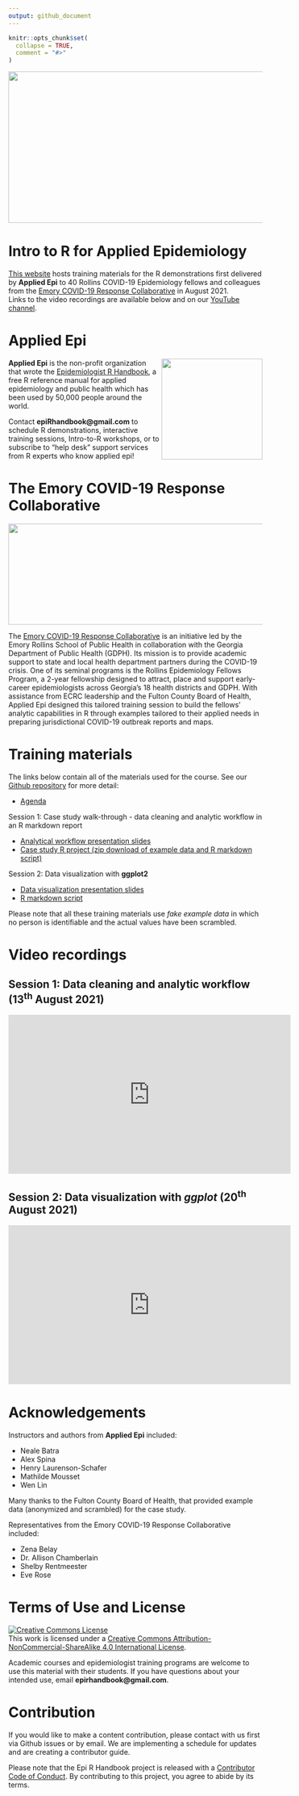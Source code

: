 ```yaml
---
output: github_document
---
```


<!-- README.md is generated from README.Rmd. Please edit that file -->

```r
knitr::opts_chunk$set(
  collapse = TRUE,
  comment = "#>"
)
```


<img src = "https://github.com/appliedepi/epiRhandbook_eng/raw/master/images/Epi%20R%20Handbook%20Banner%20Beige%201500x500.png" width = "800" height="300">


# Intro to R for Applied Epidemiology  

<!-- badges: start -->
<!-- badges: end -->


[This website](https://appliedepi.github.io/emory_training) hosts training materials for the R demonstrations first delivered by **Applied Epi** to 40 Rollins COVID-19 Epidemiology fellows and colleagues from the [Emory COVID-19 Response Collaborative](https://emorycovidcollaborative.org/) in August 2021.   
Links to the video recordings are available below and on our [YouTube channel](https://www.youtube.com/channel/UCgXBQIFJ_Rmq3UhWL_yrkxQ/featured).


# Applied Epi  


<img src = "https://github.com/appliedepi/emory_training/raw/master/presentation/images/AppliedEpi_Hex_sub.png" height = "200" align = "right">

**Applied Epi** is the non-profit organization that wrote the [Epidemiologist R Handbook](www.epirhandbook.com), a free R reference manual for applied epidemiology and public health which has been used by 50,000 people around the world.  

Contact **epiRhandbook@gmail.com** to schedule R demonstrations, interactive training sessions, Intro-to-R workshops, or to subscribe to "help desk" support services from R experts who know applied epi!  




# The Emory COVID-19 Response Collaborative  


<img src = "https://github.com/appliedepi/emory_training/raw/master/presentation/images/ECRC_full%20color.png" width = "800" height="200">

The [Emory COVID-19 Response Collaborative](https://emorycovidcollaborative.org/projects/georgia-department-of-public-health/) is an initiative led by the Emory Rollins School of Public Health in collaboration with the Georgia Department of Public Health (GDPH).  Its mission is to provide academic support to state and local health department partners during the COVID-19 crisis.  One of its seminal programs is the Rollins Epidemiology Fellows Program, a 2-year fellowship designed to attract, place and support early-career epidemiologists across Georgia’s 18 health districts and GDPH. With assistance from ECRC leadership and the Fulton County Board of Health, Applied Epi designed this tailored training session to build the fellows’ analytic capabilities in R through examples tailored to their applied needs in preparing jurisdictional COVID-19 outbreak reports and maps.


# Training materials  

The links below contain all of the materials used for the course. See our [Github repository](https://github.com/appliedepi/emory_training) for more detail:  

-   [Agenda](https://appliedepi.github.io/emory_training/timetable/timetable.pdf)

Session 1: Case study walk-through - data cleaning and analytic workflow in an R markdown report 

-   [Analytical workflow presentation slides](https://appliedepi.github.io/emory_training/presentation/slides_workflow.html)
-   [Case study R project (zip download of example data and R markdown script)](https://minhaskamal.github.io/DownGit/#/home?url=https://github.com/appliedepi/emory_training/tree/master/case_study)

Session 2: Data visualization with **ggplot2**  

-   [Data visualization presentation slides](https://appliedepi.github.io/emory_training/presentation/slides_ggplot.html)
-   [R markdown script](https://github.com/appliedepi/emory_training/blob/master/case_study/ggplot_demo.Rmd)


Please note that all these training materials use *fake example data* in which no person is identifiable and the actual values have been scrambled.  

# Video recordings 

## **Session 1**: Data cleaning and analytic workflow (13^th^ August 2021)
<iframe width="560" height="315" src="https://www.youtube.com/embed/nxBTDfJ_neE" title="YouTube video player" frameborder="0" allow="accelerometer; autoplay; clipboard-write; encrypted-media; gyroscope; picture-in-picture" allowfullscreen></iframe>
  
  
## **Session 2**: Data visualization with *ggplot* (20^th^ August 2021)
<iframe width="560" height="315" src="https://www.youtube.com/embed/caMOUUG2joo" title="YouTube video player" frameborder="0" allow="accelerometer; autoplay; clipboard-write; encrypted-media; gyroscope; picture-in-picture" allowfullscreen></iframe>

# Acknowledgements  

Instructors and authors from **Applied Epi** included:  

* Neale Batra  
* Alex Spina  
* Henry Laurenson-Schafer  
* Mathilde Mousset  
* Wen Lin  

Many thanks to the Fulton County Board of Health, that provided example data (anonymized and scrambled) for the case study.  

Representatives from the Emory COVID-19 Response Collaborative included:  

* Zena Belay  
* Dr. Allison Chamberlain  
* Shelby Rentmeester  
* Eve Rose


# Terms of Use and License   

<a rel="license" href="http://creativecommons.org/licenses/by-nc-sa/4.0/"><img alt="Creative Commons License" style="border-width:0" src="https://i.creativecommons.org/l/by-nc-sa/4.0/88x31.png" /></a><br />This work is licensed under a <a rel="license" href="http://creativecommons.org/licenses/by-nc-sa/4.0/">Creative Commons Attribution-NonCommercial-ShareAlike 4.0 International License</a>.


Academic courses and epidemiologist training programs are welcome to use this material with their students. If you have questions about your intended use, email **epirhandbook@gmail.com**.  

# Contribution

If you would like to make a content contribution, please contact with us first via Github issues or by email. We are implementing a schedule for updates and are creating a contributor guide.  

Please note that the Epi R Handbook project is released with a [Contributor Code of Conduct](https://contributor-covenant.org/version/2/0/CODE_OF_CONDUCT.html). By contributing to this project, you agree to abide by its terms.